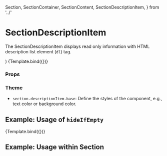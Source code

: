   Section,
  SectionContainer,
  SectionContent,
  SectionDescriptionItem,
} from '../'

<Meta
  title="Components/Section/SectionDescriptionItem"
  component={SectionDescriptionItem}
/>

# SectionDescriptionItem

The SectionDescriptionItem displays read only information with HTML description list element (`dl`) tag.

  <div className="bg-gray-700">
    <SectionDescriptionItem
      title={title}
      content={content}
      hideIfEmpty={hideIfEmpty}
    />
  </div>
)

<Canvas>
  <Story
    name="Default"
    args={{ title: 'Name', content: 'John Doe', hideIfEmpty: false }}
  >
    {Template.bind({})}
  </Story>
</Canvas>

### Props

<ArgsTable story="Default" />

### Theme

- `section.descriptionItem.base`: Define the styles of the component, e.g., text color or background color.

## Example: Usage of `hideIfEmpty`

<Canvas>
  <Story
    name="Hide if empty"
    args={{ title: 'Name', content: null, hideIfEmpty: true }}
  >
    {Template.bind({})}
  </Story>
</Canvas>

## Example: Usage within Section

<Canvas>
  <Story name="Usage within Section">
    <Section>
      <SectionContainer>
        <SectionContent>
          <SectionDescriptionItem content="Name" title="John Doe" />
        </SectionContent>
      </SectionContainer>
    </Section>
  </Story>
</Canvas>
